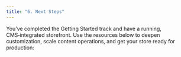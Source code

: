 ```yaml
---
title: "6. Next Steps"
---
```


You’ve completed the Getting Started track and have a running, CMS‑integrated storefront. Use the resources below to deepen customization, scale content operations, and get your store ready for production:

<Flex>

<WhatsNextCard
  linkTo="/docs/guides/faststore/using-themes-overview"
  title="Theming"
  description="Customize your store's appearance and interface with our global tokens for a unique and brand-aligned look."
  linkTitle="See more"
/>

<WhatsNextCard
  linkTo="/docs/guides/faststore/headless-cms-overview"
  title="Headless CMS"
  description="Empower editors to manage web content with the autonomy to create, edit, and publish web content via the VTEX Admin."
  linkTitle="See more"
/>

<WhatsNextCard
  linkTo="/docs/guides/faststore/building-sections-overview"
  title="Component Customization"
  description="Discover how to customize and expand your store's components, shaping its functionality to fit your business requirements."
  linkTitle="See more"
/>

<WhatsNextCard
  linkTo="/docs/guides/faststore/components-index"
  title="UI components"
  description="Enhance your store's features with these components designed to help you quickly implement and customize features in your store."
  linkTitle="See more"
/>

<WhatsNextCard
  linkTo="/docs/guides/faststore/go-live-overview"
  title="Go-live"
  description="Integrate FastStore with VTEX for a seamless customer experience. Connect to VTEX's infrastructure, set up payment gateways, configure shipping options, and launch your store."
  linkTitle="See more"
/>

</Flex>
